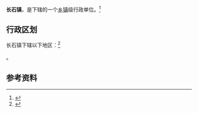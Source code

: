 {{中国乡级行政区|52/05/21/109/000}}

'''长石镇'''，是{{PRC admin/fullname|52/05/21/109/000|3}}下辖的一个[[乡镇|乡镇]]级行政单位。<ref>{{PRC admin/ref sgc|{{PRC admin/parent|52/05/21/109/000}}}}</ref>

== 行政区划 ==

长石镇下辖以下地区：<ref>{{PRC admin/ref sgc|52/05/21/109/000}}</ref>

{{PRC admin/children|52/05/21/109/000}}。

== 参考资料 ==

{{reflist}}

{{行政区划小作品}}
{{PRC admin/navcat|52/05/21/109/000}}